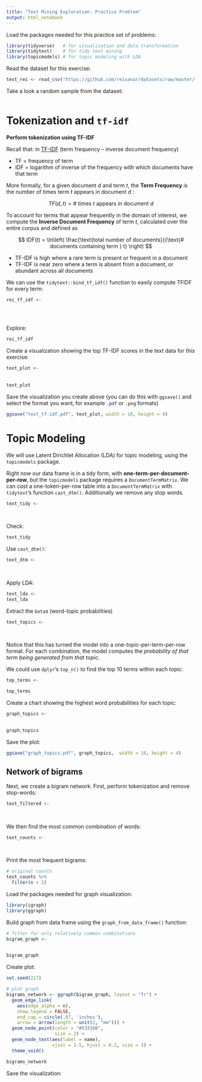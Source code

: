 ```yaml
---
title: "Text Mining Exploration: Practice Problem"
output: html_notebook
---
```



Load the packages needed for this practice set of problems:

```r
library(tidyverse)   # for visualization and data transformation
library(tidytext)    # for tidy text mining
library(topicmodels) # for topic modeling with LDA
```

Read the dataset for this exercise:

```r
text_rei <- read_csv("https://github.com/reisanar/datasets/raw/master/fl_20_text.csv")
```

Take a look a random sample from the dataset:

```r

```

# Tokenization and `tf-idf`

**Perform tokenization using TF-IDF** 

Recall that: in [TF-IDF](https://en.wikipedia.org/wiki/Tf%E2%80%93idf)  (term frequency – inverse document frequency)

  * TF  = frequency of term
  * IDF = logarithm of inverse of the frequency with which documents have that term
  

More formally, for a given document $d$ and term $t$, the **Term Frequency** is the number of times term $t$ appears in document $d$ :


$$
TF(d, t) = \text{# times }t \text{ appears in document }d
$$

To account for terms that appear frequently in the domain of interest, we compute the **Inverse Document Frequency** of term $t$, calculated over the entire corpus and defined as

$$
IDF(t) = \ln\left( \frac{\text{total number of documents}}{\text{# documents containing term } t} \right)
$$


- TF-IDF is high where a rare term is present or frequent in a document
- TF-IDF is near zero where a term is absent from a document, or abundant across all documents

We can use the `tidytext::bind_tf_idf()` function to easily compute TFIDF for every term:


```r
rei_tf_idf <- 
  
  
  
```

Explore:

```r
rei_tf_idf
```


Create a visualization showing the top TF-IDF scores in the text data for this exercise:

```r
text_plot <- 
  
  
text_plot
```

Save the visualization you create above (you can do this with `ggsave()` and select the format you want, for example `.pdf` or `.png` formats)


```r
ggsave("text_tf-idf.pdf", text_plot, width = 10, height = 4)
```


# Topic Modeling


We will use Latent Dirichlet Allocation (LDA) for topic modeling, using the `topicmodels` package.


Right now our data frame is in a tidy form, with **one-term-per-document-per-row**, but the `topicmodels` package requires a `DocumentTermMatrix`. We can _cast_ a one-token-per-row table into a `DocumentTermMatrix` with `tidytext`'s function `cast_dtm()`. Additionally we remove any stop words.


```r
text_tidy <- 
  
  
```


Check: 

```r
text_tidy
```

Use `cast_dtm()`: 

```r
text_dtm <- 
  
  
```

Apply LDA:

```r
text_lda <- 
text_lda
```


Extract the `beta`s (word-topic probabilities)

```r
text_topics <- 
  
  
```

Notice that this has turned the model into a one-topic-per-term-per-row format. For each combination, the model computes the _probability of that term being generated from that topic_.

We could use `dplyr`'s `top_n()` to find the top 10 terms within each topic:

```r
top_terms <- 

top_terms
```

Create a chart showing the highest word probabilities for each topic:

```r
graph_topics <- 
  

graph_topics
```
Save the plot: 

```r
ggsave("graph_topics.pdf", graph_topics,  width = 10, height = 4)
```


## Network of bigrams

Next, we create a bigram network. First, perform tokenization and remove stop-words:

```r
text_filtered <- 
  
  
```

We then find the most common combination of words:

```r
text_counts <- 
  
  
```

Print the most frequent bigrams:

```r
# original counts
text_counts %>% 
  filter(n > 2)
```

Load the packages needed for graph visualization:

```r
library(igraph)
library(ggraph)
```

Build graph from data frame using the `graph_from_data_frame()` function:

```r
# filter for only relatively common combinations
bigram_graph <- 
  

bigram_graph
```

Create plot:

```r
set.seed(217)

# plot graph
bigrams_network <- ggraph(bigram_graph, layout = "fr") +
  geom_edge_link(
    aes(edge_alpha = n), 
    show.legend = FALSE,  
    end_cap = circle(.07, 'inches'), 
    arrow = arrow(length = unit(2, "mm"))) +
  geom_node_point(color = "#53316B", 
                  size = 2) +
  geom_node_text(aes(label = name), 
                 vjust = 1.5, hjust = 0.2, size = 3) + 
  theme_void()

bigrams_network
```

Save the visualization: 


